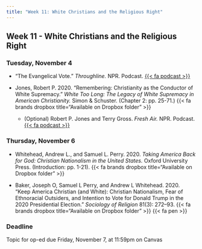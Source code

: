 ```yaml
---
title: "Week 11: White Christians and the Religious Right"
---
```


::: {.content-visible when-format="pdf"}

## Week 11 - White Christians and the Religious Right

:::


[//]: <> (Need to write intro)

### Tuesday, November 4

- "The Evangelical Vote." *Throughline.* NPR. Podcast. [{{< fa podcast >}}](https://www.npr.org/2020/09/23/916048798/the-evangelical-vote})

- Jones, Robert P. 2020. "Remembering: Christianity as the Conductor of White Supremacy." *White Too Long: The Legacy of White Supremacy in American Christianity.* Simon & Schuster. (Chapter 2: pp. 25-71.) {{< fa brands dropbox title="Available on Dropbox folder" >}}

    - (Optional) Robert P. Jones and Terry Gross. *Fresh Air.* NPR. Podcast. [{{< fa podcast >}}](https://www.npr.org/2020/07/30/896712611/american-christianity-must-reckon-with-legacy-of-white-supremacy-author-says)



### Thursday, November 6

- Whitehead, Andrew L., and Samuel L. Perry. 2020. *Taking America Back for God: Christian Nationalism in the United States.* Oxford University Press. (Introduction: pp. 1-21). {{< fa brands dropbox title="Available on Dropbox folder" >}} 

- Baker, Joseph O, Samuel L Perry, and Andrew L Whitehead. 2020. "Keep America Christian (and White): Christian Nationalism, Fear of Ethnoracial Outsiders, and Intention to Vote for Donald Trump in the 2020 Presidential Election." *Sociology of Religion* 81(3): 272–93. {{< fa brands dropbox title="Available on Dropbox folder" >}} {{< fa pen >}}



:::{.callout-important}

### Deadline

Topic for op-ed due Friday, November 7, at 11:59pm on Canvas

:::

